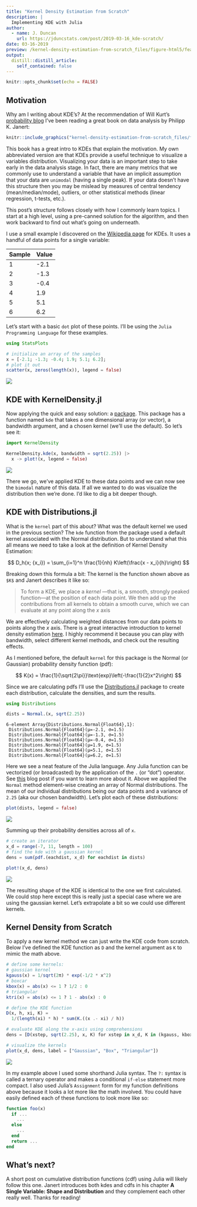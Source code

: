 ```yaml
---
title: "Kernel Density Estimation from Scratch"
description: |
  Implementing KDE with Julia
author:
  - name: J. Duncan
    url: https://jduncstats.com/post/2019-03-16_kde-scratch/
date: 03-16-2019
preview: /kernel-density-estimation-from-scratch_files/figure-html5/featured.png
output:
  distill::distill_article:
    self_contained: false
---
```



```r
knitr::opts_chunk$set(echo = FALSE)
```

## Motivation
Why am I writing about KDE's? At the recommendation of Will Kurt's [probability blog](https://www.countbayesie.com/) I've been reading a great book on data analysis by Philipp K. Janert:

```r
knitr::include_graphics("kernel-density-estimation-from-scratch_files/figure-html5/janert.jpg")
```


This book has a great intro to KDEs that explain the motivation. My own abbreviated version are that KDEs provide a useful technique to visualize a variables distribution. Visualizing your data is an important step to take early in the data analysis stage. In fact, there are many metrics that we commonly use to understand a variable that have an implicit assumption that your data are `unimodal` (having a single peak). If your data doesn't have this structure then you may be mislead by measures of central tendency (mean/median/mode), outliers, or other statistical methods (linear regression, t-tests, etc.).

This post's structure follows closely with how I commonly learn topics. I start at a high level, using a pre-canned solution for the algorithm, and then work backward to find out what's going on underneath.

I use a small example I discovered on the [Wikipedia page](https://en.wikipedia.org/wiki/Kernel_density_estimation) for KDEs. It uses a handful of data points for a single variable:

Sample | Value
------ | -----
 1 | -2.1
 2 | -1.3
 3 | -0.4
 4 | 1.9
 5 | 5.1
 6 | 6.2

Let's start with a basic `dot` plot of these points. I'll be using the `Julia Programming Language` for these examples.

````julia
using StatsPlots

# initialize an array of the samples
x = [-2.1; -1.3; -0.4; 1.9; 5.1; 6.2];
# plot it out
scatter(x, zeros(length(x)), legend = false)
````

![](kernel-density-estimation-from-scratch_files/figure-html5/2019-03-16_kde-scratch_1_1.svg)

## KDE with KernelDensity.jl

Now applying the quick and easy solution: a [package](https://github.com/JuliaStats/KernelDensity.jl). This package has a function named `kde` that takes a one dimensional array (or vector), a bandwidth argument, and a chosen kernel (we'll use the default). So let's see it:

````julia
import KernelDensity

KernelDensity.kde(x, bandwidth = sqrt(2.25)) |>
  x -> plot!(x, legend = false)
````

![](kernel-density-estimation-from-scratch_files/figure-html5/2019-03-16_kde-scratch_2_1.svg)



There we go, we've applied KDE to these data points and we can now see the `bimodal` nature of this data. If all we wanted to do was visualize the distribution then we're done. I'd like to dig a bit deeper though.

## KDE with Distributions.jl

What is the `kernel` part of this about? What was the default kernel we used in the previous section? The `kde` function from the package used a default kernel associated with the Normal distribution. But to understand what this all means we need to take a look at the definition of Kernel Density Estimation:

$$
D_h(x; {x_i}) = \sum_{i=1}^n \frac{1}{nh} K\left(\frac{x - x_i}{h}\right)
$$

Breaking down this formula a bit: The kernel is the function shown above as `$K$` and Janert describes it like so:

> To form a KDE, we place a *kernel* —that is, a smooth, strongly peaked function—at the
position of each data point. We then add up the contributions from all kernels to obtain a
smooth curve, which we can evaluate at any point along the *x* axis

We are effectively calculating weighted distances from our data points to points along the *x* axis. There is a great interactive introduction to kernel density estimation [here](https://mathisonian.github.io/kde/). I highly recommend it because you can play with bandwidth, select different kernel methods, and check out the resulting effects.

As I mentioned before, the default `kernel` for this package is the Normal (or Gaussian) probability density function (pdf):

$$
K(x) = \frac{1}{\sqrt{2\pi}}\text{exp}\left(-\frac{1}{2}x^2\right)
$$

Since we are calculating pdfs I'll use the [Distributions.jl](https://github.com/JuliaStats/Distributions.jl) package to create each distribution, calculate the densities, and sum the results.

````julia
using Distributions

dists = Normal.(x, sqrt(2.25))
````


````
6-element Array{Distributions.Normal{Float64},1}:
 Distributions.Normal{Float64}(μ=-2.1, σ=1.5)
 Distributions.Normal{Float64}(μ=-1.3, σ=1.5)
 Distributions.Normal{Float64}(μ=-0.4, σ=1.5)
 Distributions.Normal{Float64}(μ=1.9, σ=1.5)
 Distributions.Normal{Float64}(μ=5.1, σ=1.5)
 Distributions.Normal{Float64}(μ=6.2, σ=1.5)
````





Here we see a neat feature of the Julia language. Any Julia function can be vectorized (or broadcasted) by the application of the `.` (or "dot") operator. See [this](https://julialang.org/blog/2018/05/extensible-broadcast-fusion) blog post if you want to learn more about it. Above we applied the `Normal` method element-wise creating an array of Normal distributions. The mean of our individual distributions being our data points and a variance of `2.25` (aka our chosen bandwidth). Let's plot each of these distributions:

````julia
plot(dists, legend = false)
````


![](kernel-density-estimation-from-scratch_files/figure-html5/2019-03-16_kde-scratch_4_1.svg)



Summing up their probability densities across all of `x`.

````julia
# create an iterator
x_d = range(-7, 11, length = 100)
# find the kde with a gaussian kernel
dens = sum(pdf.(eachdist, x_d) for eachdist in dists)

plot!(x_d, dens)
````

![](kernel-density-estimation-from-scratch_files/figure-html5/2019-03-16_kde-scratch_5_1.svg)


The resulting shape of the KDE is identical to the one we first calculated. We could stop here except this is really just a special case where we are using the gaussian kernel. Let's extrapolate a bit so we could use different kernels.

## Kernel Density from Scratch

To apply a new kernel method we can just write the KDE code from scratch. Below I've defined the KDE function as `D` and the kernel argument as `K` to mimic the math above.

````julia
# define some kernels:
# gaussian kernel
kgauss(x) = 1/sqrt(2π) * exp(-1/2 * x^2)
# boxcar
kbox(x) = abs(x) <= 1 ? 1/2 : 0
# triangular
ktri(x) = abs(x) <= 1 ? 1 - abs(x) : 0

# define the KDE function
D(x, h, xi, K) =
  1/(length(xi) * h) * sum(K.((x .- xi) / h))

# evaluate KDE along the x-axis using comprehensions
dens = [D(xstep, sqrt(2.25), x, K) for xstep in x_d, K in (kgauss, kbox, ktri)]

# visualize the kernels
plot(x_d, dens, label = ["Gaussian", "Box", "Triangular"])
````

![](kernel-density-estimation-from-scratch_files/figure-html5/2019-03-16_kde-scratch_6_1.svg)

In my example above I used some shorthand Julia syntax. The `?:` syntax is called a ternary operator and makes a conditional `if-else` statement more compact. I also used Julia's `Assignment` form for my function definitions above because it looks a lot more like the math involved. You could have easily defined each of these functions to look more like so:

````julia
function foo(x)
  if ...
    ...
  else
    ...
  end
  return ...
end
````

## What's next?

A short post on cumulative distribution functions (cdf) using Julia will likely follow this one. Janert introduces both kdes and cdfs in his chapter **A Single Variable: Shape and Distribution** and they complement each other really well. Thanks for reading!